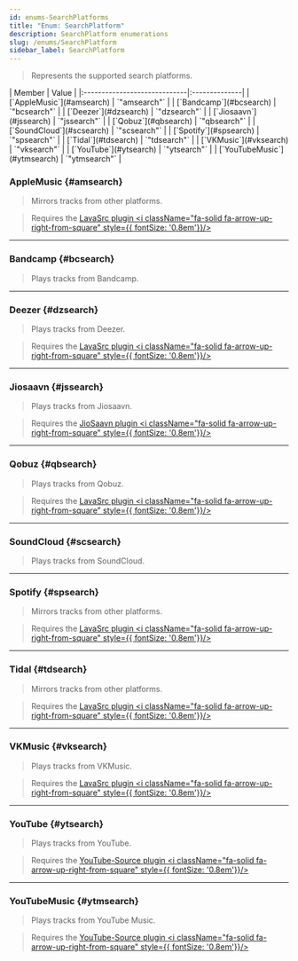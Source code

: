 ```yaml
---
id: enums-SearchPlatforms
title: "Enum: SearchPlatform"
description: SearchPlatform enumerations
slug: /enums/SearchPlatform
sidebar_label: SearchPlatform
---
```



> Represents the supported search platforms.

<Tabs>
        <TabItem value="members" label="Enumeration Members" default>
        | Member                       | Value         |
        |:-----------------------------|:--------------|
        | [`AppleMusic`](#amsearch)    | `"amsearch"`  |
        | [`Bandcamp`](#bcsearch)      | `"bcsearch"`  |
        | [`Deezer`](#dzsearch)        | `"dzsearch"`  |
        | [`Jiosaavn`](#jssearch)      | `"jssearch"`  |
        | [`Qobuz`](#qbsearch)         | `"qbsearch"`  |
        | [`SoundCloud`](#scsearch)    | `"scsearch"`  |
        | [`Spotify`](#spsearch)       | `"spsearch"`  |
        | [`Tidal`](#tdsearch)         | `"tdsearch"`  | 
        | [`VKMusic`](#vksearch)       | `"vksearch"`  | 
        | [`YouTube`](#ytsearch)       | `"ytsearch"`  |
        | [`YouTubeMusic`](#ytmsearch) | `"ytmsearch"` |
        </TabItem>
</Tabs>

### AppleMusic {#amsearch}

> Mirrors tracks from other platforms.

> Requires the [LavaSrc plugin <i className="fa-solid fa-arrow-up-right-from-square" style={{ fontSize: '0.8em'}}/>](https://github.com/topi314/LavaSrc)

---

### Bandcamp {#bcsearch}

> Plays tracks from Bandcamp.

---

### Deezer {#dzsearch}

> Plays tracks from Deezer.

> Requires the [LavaSrc plugin <i className="fa-solid fa-arrow-up-right-from-square" style={{ fontSize: '0.8em'}}/>](https://github.com/topi314/LavaSrc)

---

### Jiosaavn {#jssearch}

> Plays tracks from Jiosaavn.

> Requires the [JioSaavn plugin <i className="fa-solid fa-arrow-up-right-from-square" style={{ fontSize: '0.8em'}}/>](https://github.com/appujet/jiosaavn-plugin)

---

### Qobuz {#qbsearch}

> Plays tracks from Qobuz.

> Requires the [LavaSrc plugin <i className="fa-solid fa-arrow-up-right-from-square" style={{ fontSize: '0.8em'}}/>](https://github.com/topi314/LavaSrc)

---

### SoundCloud {#scsearch}

> Plays tracks from SoundCloud.

---

### Spotify {#spsearch}

> Mirrors tracks from other platforms.

> Requires the [LavaSrc plugin <i className="fa-solid fa-arrow-up-right-from-square" style={{ fontSize: '0.8em'}}/>](https://github.com/topi314/LavaSrc)

---

### Tidal {#tdsearch}

> Mirrors tracks from other platforms.

> Requires the [LavaSrc plugin <i className="fa-solid fa-arrow-up-right-from-square" style={{ fontSize: '0.8em'}}/>](https://github.com/topi314/LavaSrc)

---

### VKMusic {#vksearch}

> Plays tracks from VKMusic.

> Requires the [LavaSrc plugin <i className="fa-solid fa-arrow-up-right-from-square" style={{ fontSize: '0.8em'}}/>](https://github.com/topi314/LavaSrc)

---

### YouTube {#ytsearch}

> Plays tracks from YouTube.

> Requires the [YouTube-Source plugin <i className="fa-solid fa-arrow-up-right-from-square" style={{ fontSize: '0.8em'}}/>](https://github.com/lavalink-devs/youtube-source)

---

### YouTubeMusic {#ytmsearch}

> Plays tracks from YouTube Music.

> Requires the [YouTube-Source plugin <i className="fa-solid fa-arrow-up-right-from-square" style={{ fontSize: '0.8em'}}/>](https://github.com/lavalink-devs/youtube-source)